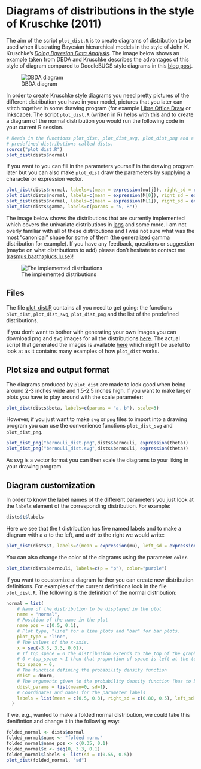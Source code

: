 Diagrams of distributions in the style of Kruschke (2011)
=====================================================

The aim of the script `plot_dist.R` is to create diagrams of distribution to be used when illustrating Bayesian hierarchical models in the style of John K. Kruschke's [*Doing Bayesian Data Analysis*](http://www.indiana.edu/~kruschke/DoingBayesianDataAnalysis/). The image below shows an example taken from DBDA and Kruschke describes the advantages of this style of diagram compared to DoodleBUGS style diagrams in this [blog post](http://doingbayesiandataanalysis.blogspot.se/2012/05/graphical-model-diagrams-in-doing.html).

![DBDA diagram](dbda_diagram.jpg)

In order to create Kruschke style diagrams you need pretty pictures of the different distribution you have in your model, pictures that you later can stitch together in some drawing program (for example [Libre Office Draw](http://www.libreoffice.org/features/draw/) or [Inkscape](http://inkscape.org/)). The script `plot_dist.R` (written in [R](http://www.r-project.org/)) helps with this and to create a diagram of the normal distribution you would run the following code in your current R session.

```r
# Reads in the functions plot_dist, plot_dist_svg, plot_dist_png and a list of
# predefined distributions called dists.
source("plot_dist.R") 
plot_dist(dists$normal)
```
If you want to you can fill in the parameters yourself in the drawing program later but you can also make `plot_dist` draw the parameters by supplying a character or expression vector.

```r
plot_dist(dists$normal, labels=c(mean = expression(mu[j]), right_sd = expression(tau)))
plot_dist(dists$normal, labels=c(mean = expression(M[0]), right_sd = expression(T[0])))
plot_dist(dists$normal, labels=c(mean = expression(M[1]), right_sd = expression(T[1])))
plot_dist(dists$gamma, labels=c(params = "S, R"))
```

The image below shows the distributions that are currently implemented which covers the univariate distributions in [jags](http://mcmc-jags.sourceforge.net/) and some more. I am not overly familiar with all of these distributions and I was not sure what was the most "canonical" shape for some of them (the generalized gamma distribution for example). If you have any feedback, questions or suggestion (maybe on what distributions to add) please don't hesitate to contact me ([rasmus.baath@lucs.lu.se](rasmus.baath@lucs.lu.se))!

![The implemented distributions](all_dists_smaller.png)

Files
------------------------

The file [plot_dist.R](plot_dist.R) contains all you need to get going: the functions `plot_dist`, `plot_dist_svg`, `plot_dist_png` and the list of the predefined distributions.

If you don't want to bother with generating your own images you can download png and svg images for all the distributions [here](distribution_diagrams.zip). The actual script that generated the images is available [here](create_diagrams.R) which might be useful to look at as it contains many examples of how `plot_dist` works. 

Plot size and output format
---------------------------
The diagrams produced by `plot_dist` are made to look good when being around 2-3 inches wide and 1.5-2.5 inches high. If you want to make larger plots you have to play around with the scale parameter:

```r
plot_dist(dists$beta, labels=c(params = "a, b"), scale=3)
```

However, if you just want to make `svg` or `png` files to import into a drawing program you can use the convenience functions `plot_dist_svg` and `plot_dist_png`.

```r
plot_dist_png("bernouli_dist.png",dists$bernouli, expression(theta))
plot_dist_png("bernouli_dist.svg",dists$bernouli, expression(theta))
```
As svg is a vector format you can then scale the diagrams to your liking in your drawing program.

Diagram customization
----------------

In order to know the label names of the different parameters you just look at the `labels` element of the corresponding distribution. For example:
```r
dists$t$labels
```

Here we see that the t distribution has five named labels and to make a diagram with a $\sigma$ to the left, and a `df` to the right we would write:

```r
plot_dist(dists$t, labels=c(mean = expression(mu), left_sd = expression(sigma), right_df = "df"))

```

You can also change the color of the diagrams using the parameter `color`.
```r
plot_dist(dists$bernouli, labels=c(p = "p"), color="purple")

```

If you want to coustomize a diagram further you can create new distribution definitions. For examples of the current definitions look in the file `plot_dist.R`. The following is the definition of the normal distribution:

```r
normal = list(
    # Name of the distribution to be displayed in the plot
    name = "normal",
    # Position of the name in the plot
    name_pos = c(0.5, 0.1),
    # Plot type, "line" for a line plots and "bar" for bar plots.
    plot_type = "line",
    # The values of the x-axis.
    x = seq(-3.3, 3.3, 0.01),
    # If top_space = 0 the distribution extends to the top of the graph, if 
    # 0 > top_space < 1 then that proportion of space is left at the top.
    top_space = 0,
    # The function defining the probability density function
    ddist = dnorm,
    # The arguments given to the probability density function (has to be named) 
    ddist_params = list(mean=0, sd=1),
    # Coordinates and names for the parameter labels
    labels = list(mean = c(0.5, 0.3), right_sd = c(0.80, 0.5), left_sd = c(0.20, 0.5))
  )
```

If we, e.g., wanted to make a folded normal distribution, we could take this denifintion and change it in the following way:
```r
folded_normal <- dists$normal
folded_normal$name <- "folded norm."
folded_normal$name_pos <- c(0.35, 0.1)
folded_normal$x <- seq(0, 3.3, 0.1)
folded_normal$labels <- list(sd = c(0.55, 0.5))
plot_dist(folded_normal, "sd")

```
